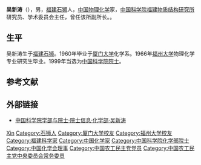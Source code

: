 '''吴新涛'''（{{bd|1939年|4月6日||}}），男，[[福建|福建]][[石狮市|石狮]]人，[[中华人民共和国|中国]][[物理化学|物理化学]]家，[[中国科学院福建物质结构研究所|中国科学院福建物质结构研究所]]研究员、学术委员会主任，曾任该所副所长。。

== 生平 ==
吴新涛生于[[福建|福建]][[石狮市|石狮]]。1960年毕业于[[厦门大学|厦门大学]]化学系。1966年[[福州大学|福州大学]]物理化学专业研究生毕业。1999年当选为[[中国科学院院士|中国科学院院士]]。

== 参考文献 ==
{{reflist}}

== 外部链接 ==
* [https://web.archive.org/web/20120427015018/http://sourcedb.cas.cn/sourcedb_ad_cas/zw2/ysxx/hxb/ 中国科学院学部与院士·院士信息·化学部·吴新涛]

{{中国科学家小作品}}
{{中国科学院化学部院士}}
{{福建籍科学院院士}}
{{Navboxes 
| title  = 吴新涛在[[中國化學會_(中華人民共和國)|中国化学会]]的职务
| list1  =
{{中国化学会第二十六届理事会}}
}}
{{Navboxes 
| title  = 吴新涛在[[中国农工民主党|中国农工民主党]]的职务
| list1  =
{{中国农工民主党第十三届中央委员会}}
}}

{{Authority control}}
{{DEFAULTSORT:Wu吴}}
[[Category:吴姓|Xin]]
[[Category:石狮人|Category:石狮人]]
[[Category:厦门大学校友|Category:厦门大学校友]]
[[Category:福州大学校友|Category:福州大学校友]]
[[Category:福建科学家|Category:福建科学家]]
[[Category:中国化学家|Category:中国化学家]]
[[Category:中国科学院化学部院士|Category:中国科学院化学部院士]]
[[Category:中国化学会理事|Category:中国化学会理事]]
[[Category:中国农工民主党党员|Category:中国农工民主党党员]]
[[Category:中国农工民主党中央委员会常务委员|Category:中国农工民主党中央委员会常务委员]]